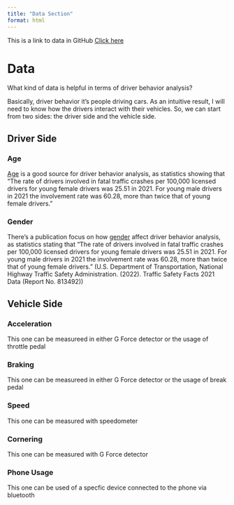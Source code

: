 ```yaml
---
title: "Data Section"
format: html
---
```



This is a link to data in GitHub [Click here](https://github.com/anly501/dsan-5000-project-FroomeBeibei79/tree/main/data)


# Data 

What kind of data is helpful in terms of driver behavior analysis? 

Basically, driver behavior it's people driving cars. As an intuitive result, I will need to know how the drivers interact with their vehicles. So, we can start from two sides: the driver side and the vehicle side.

## Driver Side

### Age

[Age](https://www.fhwa.dot.gov/policyinformation/statistics/2021/) is a good source for driver behavior analysis, as statistics showing that "The rate of drivers involved in fatal traffic crashes per 100,000 licensed drivers for young female drivers was 25.51 in 2021. For young male drivers in 2021 the involvement rate was 60.28, more than twice that of young female drivers. "

### Gender
There's a publication focus on how [gender](https://crashstats.nhtsa.dot.gov/Api/Public/ViewPublication/813492) affect driver behavior analysis, as statistics stating that "The rate of drivers involved in fatal traffic crashes per 100,000 licensed drivers for young female drivers was 25.51 in 2021. For young male drivers in 2021 the involvement rate was 60.28, more than twice that of young female drivers. " (U.S. Department of Transportation, National Highway Traffic Safety Administration. (2022). Traffic Safety Facts 2021 Data (Report No. 813492))

## Vehicle Side

### Acceleration

This one can be measureed in either G Force detector or the usage of throttle pedal

### Braking

This one can be measureed in either G Force detector or the usage of break pedal

### Speed

This one can be measured with speedometer

### Cornering

This one can be measured with G Force detector

### Phone Usage

This one can be used of a specfic device connected to the phone via bluetooth